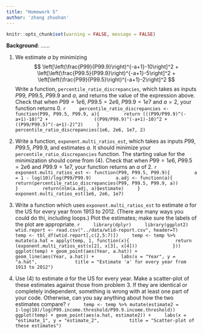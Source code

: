 ---
title: "Homework 5"
author: 'zhang zhuohan'
---

```{r setup, include=FALSE} 
knitr::opts_chunk$set(warning = FALSE, message = FALSE) 
```

**Background**: ......

1. We estimate $a$ by minimizing
   $$
   \left[\left(\frac{P99}{P99.9}\right)^{-a+1}-10\right]^2 +
   \left[\left(\frac{P99.5}{P99.9}\right)^{-a+1}-5\right]^2 +
   \left[\left(\frac{P99}{P99.5}\right)^{-a+1}-2\right]^2
   $$
   Write a function, `percentile_ratio_discrepancies`, which takes as inputs $P99$, $P99.5$, $P99.9$ and
   $a$, and returns the value of the expression above. Check that when $P99=1e6$, $P99.5=2e6$, $P99.9=1e7$
   and $a=2$, your function returns $0$.
    ```{r}
    percentile_ratio_discrepancies <- function(P99, P99.5, P99.9, a){
        return (((P99/P99.9)^(-a+1)-10)^2 +
                ((P99/P99.9)^(-a+1)-10)^2 +
                ((P99/P99.5)^(-a+1)-2)^2)
    }
    percentile_ratio_discrepancies(1e6, 2e6, 1e7, 2)
    ```

2. Write a function, `exponent.multi_ratios_est`, which takes as inputs $P99$, $P99.5$, $P99.9$, and estimates $a$.
   It should minimize your `percentile_ratio_discrepancies` function. The starting value for
   the minimization should come from (4). Check that when $P99=1e6$, $P99.5=2e6$ and $P99.9=1e7$, your
   function returns an $a$ of $2$.
    ```{r}
    exponent.multi_ratios_est <- function(P99, P99.5, P99.9){
        a = 1 - log(10)/log(P99/P99.9)
        a.adj <- function(a){
            return(percentile_ratio_discrepancies(P99, P99.5, P99.9, a))
        }
        return(nlm(a.adj, a)$estimate)
    }
    exponent.multi_ratios_est(1e6, 2e6, 1e7)
    ```

3. Write a function which uses `exponent.multi_ratios_est` to estimate $a$ for the US for every year from
   1913 to 2012. (There are many ways you could do thi, including loops.) Plot the estimates; make sure
   the labels of the plot are appropriate.
    ```{r}
    library(dplyr)
    library(ggplot2)
    wtid.report <- read.csv("../data/wtid-report.csv", header=T)
    temp <- tbl_df(wtid.report[,c(2,5:7)])
    temp <- temp %>% mutate(a.hat = apply(temp, 1, function(x){
                return (exponent.multi_ratios_est(x[2], x[3], x[4]))
            }))
    ggplot(temp) + geom_point(aes(Year, a.hat)) + 
        geom_line(aes(Year, a.hat)) + 
        labs(x = "Year", y = "a.hat",
             title = "Estimate 'a' for every year from 1913 to 2012")
    ```

4. Use (4) to estimate $a$ for the US for every year. Make a scatter-plot of these estimates against those
   from problem 3. If they are identical or completely independent, something is wrong with at least one
   part of your code. Otherwise, can you say anything about how the two estimates compare?
    ```{r}
    temp <- temp %>% mutate(estimate2 = 
            1-log(10)/log(P99.income.threshold/P99.9.income.threshold))
    ggplot(temp) + geom_point(aes(a.hat, estimate2)) +
    labs(x = "estimate_1", y = "estimate_2", 
         title = "Scatter-plot of these estimates")
    ```